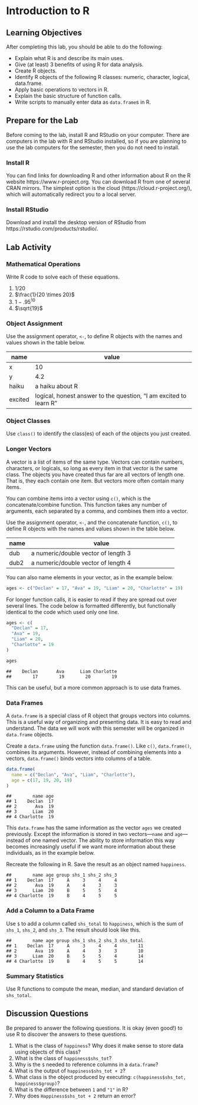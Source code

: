 # Introduction to R {#intro1}

## Learning Objectives

After completing this lab, you should be able to do the following:

* Explain what R is and describe its main uses.
* Give (at least) 3 benefits of using R for data analysis.
* Create R objects.
* Identify R objects of the following R classes: numeric, character, logical, data.frame.
* Apply basic operations to vectors in R.
* Explain the basic structure of function calls.
* Write scripts to manually enter data as `data.frame`s in R.

## Prepare for the Lab

Before coming to the lab, install R and RStudio on your computer. There are computers in the lab with R and RStudio installed, so if you are planning to use the lab computers for the semester, then you do not need to install.

### Install R

You can find links for downloading R and other information about R on the R website https://www.r-project.org. You can download R from one of several CRAN mirrors. The simplest option is the cloud (https://cloud.r-project.org/), which will automatically redirect you to a local server.

### Install RStudio

Download and install the desktop version of RStudio from https://rstudio.com/products/rstudio/.

<!-- ### I'm Using a Tablet or Chromebook -->

<!-- You cannot install R or RStudio to these devices. You can run R using a Jupyter Notebook. The simplest way to make this happen is going to https://ubc.syzygy.ca/ in your web browser and logging in with your CWL. Make sure you are able to sign in to this before the lab. -->

<!-- ### Can I Use a Lab Computer? -->

<!-- Yes. There are computers in the room where we will be holding the lab that have R installed already. If you are planning to use the lab computers for the entire semester, you are welcome to do so. Just know that will likely become fairly annoying when you have to work on lab work outside of regular lab hours (or if you are unable to attend the lab for some reason). Even if you plan on primarily using the lab computers, we recommend having a personal machine that you can use for doing your lab work. -->

<!-- If you do plan to use the lab computers, visit the lab room before the lab and ensure that you are able to sign in to the computers. We will not be able to take time out of the lab to provide support with logging into the campus machines. -->

## Lab Activity

### Mathematical Operations

Write R code to solve each of these equations.

1. $1/20$
2. $\frac{1}{20 \times 20}$
3. $1 - .95^{10}$
4. $\sqrt{19}$

### Object Assignment

Use the assignment operator, `<-`, to define R objects with the names and values shown in the table below.

|name      |value                                                            |
|----------|-----------------------------------------------------------------|
|x         |10                                                               |
|y         |4.2                                                              |
|haiku     |a haiku about R                                                  |
|excited   |logical, honest answer to the question, "I am excited to learn R"|

### Object Classes

Use `class()` to identify the class(es) of each of the objects you just created.

### Longer Vectors

A vector is a list of items of the same type. Vectors can contain numbers, characters, or logicals, so long as every item in that vector is the same class. The objects you have created thus far are all vectors of length one. That is, they each contain one item. But vectors more often contain many items.

You can combine items into a vector using `c()`, which is the concatenate/combine function. This function takes any number of arguments, each separated by a comma, and combines them into a vector.

Use the assignment operator, `<-`, and the concatenate function, `c()`, to define R objects with the names and values shown in the table below.

|name      |value                                                            |
|----------|-----------------------------------------------------------------|
|dub       |a numeric/double vector of length 3                              |
|dub2      |a numeric/double vector of length 4                              |

You can also name elements in your vector, as in the example below.


```r
ages <- c("Declan" = 17, "Ava" = 19, "Liam" = 20, "Charlotte" = 19)
```

For longer function calls, it is easier to read if they are spread out over several lines. The code below is formatted differently, but functionally identical to the code which used only one line.


```r
ages <- c(
  "Declan" = 17,
  "Ava" = 19,
  "Liam" = 20,
  "Charlotte" = 19
)
```


```r
ages
```

```
##    Declan       Ava      Liam Charlotte 
##        17        19        20        19
```

This can be useful, but a more common approach is to use data frames.

### Data Frames

A `data.frame` is a special class of R object that groups vectors into columns. This is a useful way of organizing and presenting data. It is easy to read and understand. The data we will work with this semester will be organized in `data.frame` objects.

Create a `data.frame` using the function `data.frame()`. Like `c()`, `data.frame()`, combines its arguments. However, instead of combining elements into a vectors, `data.frame()` binds vectors into columns of a table.

```r
data.frame(
  name = c("Declan", "Ava", "Liam", "Charlotte"),
  age = c(17, 19, 20, 19)
)
```

```
##        name age
## 1    Declan  17
## 2       Ava  19
## 3      Liam  20
## 4 Charlotte  19
```

This `data.frame` has the same information as the vector `ages` we created previously. Except the information is stored in two vectors---`name` and `age`---instead of one named vector. The ability to store information this way becomes increasingly useful if we want more information about these individuals, as in the example below.

Recreate the following in R. Save the result as an object named `happiness`.


```
##        name age group shs_1 shs_2 shs_3
## 1    Declan  17     A     3     4     4
## 2       Ava  19     A     4     3     3
## 3      Liam  20     B     5     5     4
## 4 Charlotte  19     B     4     5     5
```

### Add a Column to a Data Frame

Use `$` to add a column called `shs_total` to `happiness`, which is the sum of `shs_1`, `shs_2`, and `shs_3`. The result should look like this.


```
##        name age group shs_1 shs_2 shs_3 shs_total
## 1    Declan  17     A     3     4     4        11
## 2       Ava  19     A     4     3     3        10
## 3      Liam  20     B     5     5     4        14
## 4 Charlotte  19     B     4     5     5        14
```

### Summary Statistics

Use R functions to compute the mean, median, and standard deviation of `shs_total`.

## Discussion Questions

Be prepared to answer the following questions. It is okay (even good!) to use R to discover the answers to these questions.

1. What is the class of `happiness`? Why does it make sense to store data using objects of this class?
1. What is the class of `happiness$shs_tot`?
1. Why is the `$` needed to reference columns in a `data.frame`?
1. What is the output of `happiness$shs_tot + 2`?
1. What class is the object produced by executing: `c(happiness$shs_tot, happiness$group)`?
1. What is the difference between `1` and `"1"` in R?
1. Why does `Happiness$shs_tot + 2` return an error?

<!-- ## Resources -->

<!-- [Slides](assets/slides/01-intro-to-r-1-slides.pdf) -->
